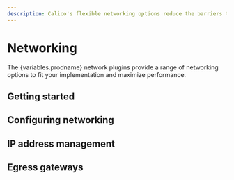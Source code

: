 ```yaml
---
description: Calico's flexible networking options reduce the barriers to adopting a CaaS platform solution. Determine the best networking option for your implementation.
---
```




# Networking

The {variables.prodname} network plugins provide a range of networking options to fit your implementation and maximize performance.

## Getting started

<DocCardLinkLayout>
  <DocCardLink docId='networking/determine-best-networking' />
  <DocCardLink docId='networking/training/about-networking' />
  <DocCardLink docId='networking/training/about-kubernetes-networking' />
</DocCardLinkLayout>

## Configuring networking

<DocCardLinkLayout>
  <DocCardLink docId='networking/configuring/bgp' />
  <DocCardLink docId='networking/configuring/dual-tor' />
  <DocCardLink docId='networking/configuring/multiple-networks' />
  <DocCardLink docId='networking/configuring/vxlan-ipip' />
  <DocCardLink docId='networking/configuring/advertise-service-ips' />
  <DocCardLink docId='networking/configuring/mtu' />
  <DocCardLink docId='networking/configuring/custom-bgp-config' />
  <DocCardLink docId='networking/configuring/workloads-outside-cluster' />
  <DocCardLink docId='networking/configuring/pod-mac-address' />
  <DocCardLink docId='networking/configuring/node-local-dns-cache' />
</DocCardLinkLayout>

## IP address management

<DocCardLinkLayout>
  <DocCardLink docId='networking/configuring/bgp' />
  <DocCardLink docId='networking/configuring/dual-tor' />
  <DocCardLink docId='networking/configuring/multiple-networks' />
  <DocCardLink docId='networking/configuring/vxlan-ipip' />
  <DocCardLink docId='networking/configuring/advertise-service-ips' />
  <DocCardLink docId='networking/configuring/mtu' />
  <DocCardLink docId='networking/configuring/custom-bgp-config' />
  <DocCardLink docId='networking/configuring/workloads-outside-cluster' />
  <DocCardLink docId='networking/configuring/pod-mac-address' />
  <DocCardLink docId='networking/configuring/node-local-dns-cache' />
</DocCardLinkLayout>


## Egress gateways

<DocCardLinkLayout>
  <DocCardLink docId='networking/egress/egress-gateway-on-prem' />
  <DocCardLink docId='networking/egress/egress-gateway-azure' />
  <DocCardLink docId='networking/egress/egress-gateway-aws' />
  <DocCardLink docId='networking/egress/egress-gateway-maintenance' />
  <DocCardLink docId='networking/egress/external-network' />
  <DocCardLink docId='networking/egress/troubleshoot' />
</DocCardLinkLayout>